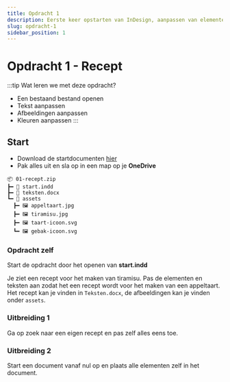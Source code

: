 ```yaml
---
title: Opdracht 1
description: Eerste keer opstarten van InDesign, aanpassen van elementen.
slug: opdracht-1
sidebar_position: 1
---
```


# Opdracht 1 - Recept

:::tip Wat leren we met deze opdracht?
- Een bestaand bestand openen
- Tekst aanpassen
- Afbeeldingen aanpassen
- Kleuren aanpassen
:::

## Start

- Download de startdocumenten [hier](@site/static/opdrachten/opdracht-1.zip)
- Pak alles uit en sla op in een map op je **OneDrive**

<!-- ┃ -->
```
📦 01-recept.zip
┣━ 📄 start.indd
┣━ 📄 teksten.docx
┗━ 📂 assets
  ┣━ 🖼️ appeltaart.jpg
  ┣━ 🖼️ tiramisu.jpg
  ┣━ 🖼️ taart-icoon.svg
  ┗━ 🖼️ gebak-icoon.svg
```

### Opdracht zelf

Start de opdracht door het openen van **start.indd**

Je ziet een recept voor het maken van tiramisu.
Pas de elementen en teksten aan zodat het een recept wordt voor het maken van een appeltaart. Het recept kan je vinden in `Teksten.docx`, de afbeeldingen kan je vinden onder `assets`.

### Uitbreiding 1

Ga op zoek naar een eigen recept en pas zelf alles eens toe.

### Uitbreiding 2

Start een document vanaf nul op en plaats alle elementen zelf in het document.